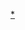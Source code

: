 {{Navbox
| style  = width:800px
| state  = show
| name   = 安提瓜和巴布達機場
| title  = [[安提瓜和巴布達機場列表|安提瓜和巴布達機場]]
| image = [[File:Flag of Saint Kitts and Nevis.svg|32px]]
| list1  = [[維爾伯德國際機場]]．[[科德灵顿机场]]．[[科科角洛奇機場]]（私人）
}}
<noinclude> 
[[Category:安提瓜和巴布達機場|*]]

</noinclude>